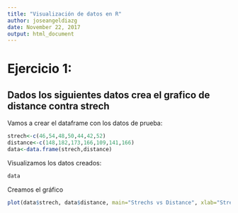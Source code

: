 ```yaml
---
title: "Visualización de datos en R"
author: joseangeldiazg
date: November 22, 2017
output: html_document
---
```


# Ejercicio 1:

## Dados los siguientes datos crea el grafico de distance contra strech 

Vamos a crear el dataframe con los datos de prueba:

```r
strech<-c(46,54,48,50,44,42,52)
distance<-c(148,182,173,166,109,141,166)
data<-data.frame(strech,distance)
```

Visualizamos los datos creados:

```r
data
```

Creamos el gráfico 

```r
plot(data$strech, data$distance, main="Strechs vs Distance", xlab="Strech", ylab="Distance")
```